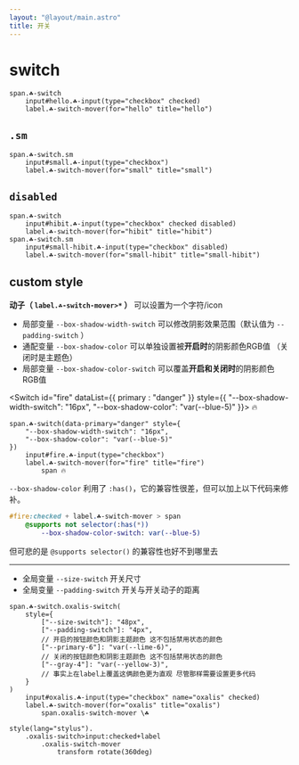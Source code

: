 ```yaml
---
layout: "@layout/main.astro"
title: 开关
---
```




# switch


<Switch id="hello" checked />

```pug
span.☘-switch
    input#hello.☘-input(type="checkbox" checked)
    label.☘-switch-mover(for="hello" title="hello")
```


## `.sm`

<Switch id="small" class="sm"/>

```pug
span.☘-switch.sm
    input#small.☘-input(type="checkbox")
    label.☘-switch-mover(for="small" title="small")
```


## `disabled`

<Switch id="hibit" checked disabled/>
<Switch id="small-hibit" class="sm" disabled/>

```pug
span.☘-switch
    input#hibit.☘-input(type="checkbox" checked disabled)
    label.☘-switch-mover(for="hibit" title="hibit")
span.☘-switch.sm
    input#small-hibit.☘-input(type="checkbox" disabled)
    label.☘-switch-mover(for="small-hibit" title="small-hibit")
```

## custom style

**动子（ `label.☘-switch-mover>*` ）** 可以设置为一个字符/icon

- 局部变量 `--box-shadow-width-switch` 可以修改阴影效果范围（默认值为 `--padding-switch` ）
- 通配变量 `--box-shadow-color` 可以单独设置被**开启时**的阴影颜色RGB值 （关闭时是主题色）
- 局部变量 `--box-shadow-color-switch` 可以覆盖**开启和关闭时**的阴影颜色RGB值

<Switch id="fire" dataList={{ primary : "danger" }} style={{
    "--box-shadow-width-switch": "16px",
    "--box-shadow-color": "var(--blue-5)"
}}>
    <span>🔥</span>
</Switch>

```pug
span.☘-switch(data-primary="danger" style={
    "--box-shadow-width-switch": "16px",
    "--box-shadow-color": "var(--blue-5)"
})
    input#fire.☘-input(type="checkbox")
    label.☘-switch-mover(for="fire" title="fire")
        span 🔥
```

`--box-shadow-color` 利用了 `:has()`，它的兼容性很差，但可以加上以下代码来修补。

```sass
#fire:checked + label.☘-switch-mover > span
    @supports not selector(:has(*))
        --box-shadow-color-switch: var(--blue-5)
``` 

但可悲的是 `@supports selector()` 的兼容性也好不到哪里去

***

- 全局变量 `--size-switch` 开关尺寸
- 全局变量 `--padding-switch` 开关与开关动子的距离

<OxalisSwitch id="oxalis" />

```pug
span.☘-switch.oxalis-switch(
    style={
        ["--size-switch"]: "48px",
        ["--padding-switch"]: "4px",
        // 开启的按钮颜色和阴影主题颜色 这不包括禁用状态的颜色
        ["--primary-6"]: "var(--lime-6)",
        // 关闭的按钮颜色和阴影主题颜色 这不包括禁用状态的颜色
        ["--gray-4"]: "var(--yellow-3)",
        // 事实上在label上覆盖这俩颜色更为直观 尽管那样需要设置更多代码
    }
)
    input#oxalis.☘-input(type="checkbox" name="oxalis" checked)
    label.☘-switch-mover(for="oxalis" title="oxalis")
        span.oxalis-switch-mover \☘

style(lang="stylus").
    .oxalis-switch>input:checked+label
        .oxalis-switch-mover
            transform rotate(360deg)
```